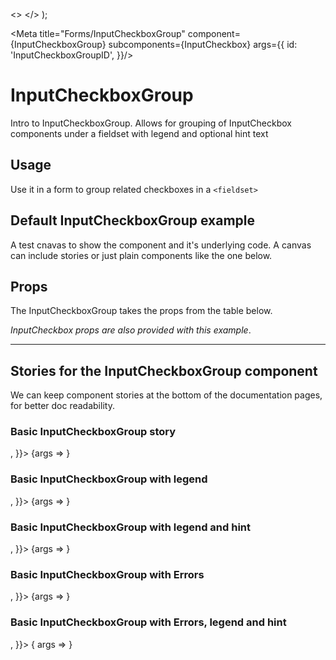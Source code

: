 
<!-- setup some child checkboxes to pass into the children prop -->

  <>
   <InputCheckbox
        id="checkbox-7"
        name="checkbox-7"
        label="Checkbox 7"
        value={7}
      />
      <InputCheckbox
        id="checkbox-8"
        name="checkbox-8"
        label="Checkbox 8"
        value={8}
      />
      <InputCheckbox
        id="checkbox-9"
        name="checkbox-9"
        label="Checkbox 9"
        value={9}
      />
  </>
);

<!-- Add base Meta for each story,
     meta like args can be overridden at story level if required -->
<Meta title="Forms/InputCheckboxGroup"
      component={InputCheckboxGroup}
      subcomponents={InputCheckbox}
      args={{
        id: 'InputCheckboxGroupID',
      }}/>


<!--- Start content -->
# InputCheckboxGroup
Intro to InputCheckboxGroup.  Allows for grouping of InputCheckbox components under a fieldset with legend and optional hint text

## Usage
Use it in a form to group related checkboxes in a `<fieldset>`

## Default InputCheckboxGroup example
A test cnavas to show the component and it's underlying code.
A canvas can include stories or just plain components like the one below.
<Canvas>
    <InputCheckboxGroup
        id="checkboxgroup1"
        legend="CheckboxGroup Legend"
        hint="Some hint text to help guide users"
      >
        <InputCheckbox
          id="checkbox-1"
          name="checkbox-1"
          label="Checkbox 1"
          value={1}
        />
        <InputCheckbox
            id="checkbox-2"
            name="checkbox-2"
            label="Checkbox 2"
            value={2}
        />
        <InputCheckbox
            id="checkbox-3"
            name="checkbox-3"
            label="Checkbox 3"
            value={3}
        />
    </InputCheckboxGroup>
    <InputCheckboxGroup
      id="group-2"
      legend="Checkbox Group with hint and error"
      hint="Hint message"
      errorMsg="Error message"
      hasError
    >
      <InputCheckbox
        id="checkbox-4"
        name="checkbox-4"
        label="Checkbox 4"
        value={4}
      />
      <InputCheckbox
        id="checkbox-5"
        name="checkbox-5"
        label="Checkbox 5"
        value={5}
      />
      <InputCheckbox
        id="checkbox-6"
        name="checkbox-6"
        label="Checkbox 6"
        value={6}
      />
    </InputCheckboxGroup>
</Canvas>

## Props
<p>The InputCheckboxGroup takes the props from the table below.</p>
<p><em>InputCheckbox props are also provided with this example</em>.</p>
<ArgsTable components={{ InputCheckboxGroup: InputCheckboxGroup, InputCheckbox: InputCheckbox }} />

<hr/>

## Stories for the InputCheckboxGroup component
We can keep component stories at the bottom of the documentation pages, for better doc readability.

### Basic InputCheckboxGroup story
<Canvas>
  <Story
    name="Basic"
    args={{
        children: <ChildCheckboxes7_9/>,
      }}>
     {args => <InputCheckboxGroup {...args} />}
  </Story>
</Canvas>

### Basic InputCheckboxGroup with legend
<Canvas>
  <Story
    name="With legend"
    args={{
        legend: "Checkbox group legend",
        children: <ChildCheckboxes7_9/>,
      }}>
     {args => <InputCheckboxGroup {...args} />}
  </Story>
</Canvas>

### Basic InputCheckboxGroup with legend and hint
<Canvas>
  <Story
    name="With legend and hint"
    args={{
        legend: "Checkbox group legend",
        hint: "Some hint text to help guide the user.",
        children: <ChildCheckboxes7_9/>,
      }}>
     {args => <InputCheckboxGroup {...args} />}
  </Story>
</Canvas>

### Basic InputCheckboxGroup with Errors
<Canvas>
  <Story name="With errors"
    args={{
      errorMsg: "There is an error with x and y",
      hasError: true,
      children: <ChildCheckboxes7_9/>,
    }}>
    {args => <InputCheckboxGroup {...args} />}
  </Story>
</Canvas>

### Basic InputCheckboxGroup with Errors, legend and hint
<Canvas>
  <Story name="With errors and hint"
    args={{
      legend: "Checkbox Group with hint and error",
      hint: "Hint message",
      errorMsg: "There is an error with x",
      hasError: true,
      children: <ChildCheckboxes7_9/>,
    }}>
      { args => <InputCheckboxGroup {...args} /> }
  </Story>
</Canvas>